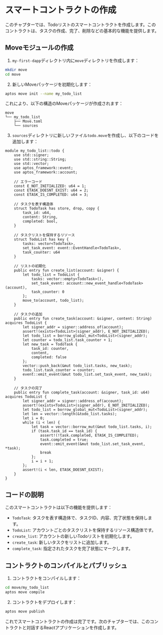 
# スマートコントラクトの作成

このチャプターでは、Todoリストのスマートコントラクトを作成します。このコントラクトは、タスクの作成、完了、削除などの基本的な機能を提供します。

## Moveモジュールの作成

1. `my-first-dapp`ディレクトリ内に`move`ディレクトリを作成します：

```bash filename="Terminal"
mkdir move
cd move
```

2. 新しいMoveパッケージを初期化します：

```bash filename="Terminal"
aptos move init --name my_todo_list
```

これにより、以下の構造のMoveパッケージが作成されます：

```
move
└── my_todo_list
    ├── Move.toml
    └── sources
```

3. `sources`ディレクトリに新しいファイル`todo.move`を作成し、以下のコードを追加します：

```move filename="todo.move"
module my_todo_list::todo {
    use std::signer;
    use std::string::String;
    use std::vector;
    use aptos_framework::event;
    use aptos_framework::account;

    // エラーコード
    const E_NOT_INITIALIZED: u64 = 1;
    const ETASK_DOESNT_EXIST: u64 = 2;
    const ETASK_IS_COMPLETED: u64 = 3;

    // タスクを表す構造体
    struct TodoTask has store, drop, copy {
        task_id: u64,
        content: String,
        completed: bool,
    }

    // タスクリストを保持するリソース
    struct TodoList has key {
        tasks: vector<TodoTask>,
        set_task_event: event::EventHandle<TodoTask>,
        task_counter: u64
    }

    // リストの初期化
    public entry fun create_list(account: &signer) {
        let todo_list = TodoList {
            tasks: vector::empty<TodoTask>(),
            set_task_event: account::new_event_handle<TodoTask>(account),
            task_counter: 0
        };
        move_to(account, todo_list);
    }

    // タスクの追加
    public entry fun create_task(account: &signer, content: String) acquires TodoList {
        let signer_addr = signer::address_of(account);
        assert!(exists<TodoList>(signer_addr), E_NOT_INITIALIZED);
        let todo_list = borrow_global_mut<TodoList>(signer_addr);
        let counter = todo_list.task_counter + 1;
        let new_task = TodoTask {
            task_id: counter,
            content,
            completed: false
        };
        vector::push_back(&mut todo_list.tasks, new_task);
        todo_list.task_counter = counter;
        event::emit_event(&mut todo_list.set_task_event, new_task);
    }

    // タスクの完了
    public entry fun complete_task(account: &signer, task_id: u64) acquires TodoList {
        let signer_addr = signer::address_of(account);
        assert!(exists<TodoList>(signer_addr), E_NOT_INITIALIZED);
        let todo_list = borrow_global_mut<TodoList>(signer_addr);
        let len = vector::length(&todo_list.tasks);
        let i = 0;
        while (i < len) {
            let task = vector::borrow_mut(&mut todo_list.tasks, i);
            if (task.task_id == task_id) {
                assert!(!task.completed, ETASK_IS_COMPLETED);
                task.completed = true;
                event::emit_event(&mut todo_list.set_task_event, *task);
                break
            };
            i = i + 1;
        };
        assert!(i < len, ETASK_DOESNT_EXIST);
    }
}
```

## コードの説明

このスマートコントラクトは以下の機能を提供します：

- `TodoTask`: タスクを表す構造体で、タスクID、内容、完了状態を保持します。
- `TodoList`: アカウントごとのタスクリストを保持するリソース構造体です。
- `create_list`: アカウントの新しいTodoリストを初期化します。
- `create_task`: 新しいタスクをリストに追加します。
- `complete_task`: 指定されたタスクを完了状態にマークします。

## コントラクトのコンパイルとパブリッシュ

1. コントラクトをコンパイルします：

```bash filename="Terminal"
cd move/my_todo_list
aptos move compile
```

2. コントラクトをデプロイします：

```bash filename="Terminal"
aptos move publish
```

これでスマートコントラクトの作成は完了です。次のチャプターでは、このコントラクトと対話するReactアプリケーションを作成します。
